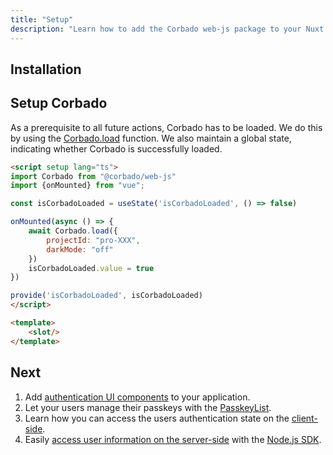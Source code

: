 ```yaml
---
title: "Setup"
description: "Learn how to add the Corbado web-js package to your Nuxt.js application."
---
```



## Installation

<Installation />

## Setup Corbado

As a prerequisite to all future actions, Corbado has to be loaded.
We do this by using the [Corbado.load](/ui-components/corbadoprovider) function.
We also maintain a global state, indicating whether Corbado is successfully loaded.

```html layouts/default.vue
<script setup lang="ts">
import Corbado from "@corbado/web-js"
import {onMounted} from "vue";

const isCorbadoLoaded = useState('isCorbadoLoaded', () => false)

onMounted(async () => {
    await Corbado.load({
        projectId: "pro-XXX",
        darkMode: "off"
    })
    isCorbadoLoaded.value = true
})

provide('isCorbadoLoaded', isCorbadoLoaded)
</script>

<template>
    <slot/>
</template>
```

<CorbadoProviderReference isWebJS={true} />

## Next

1. Add [authentication UI components](/fullstack-integration/nuxt-js/corbadoauth) to your application.
2. Let your users manage their passkeys with the [PasskeyList](/fullstack-integration/nuxt-js/passkeylist).
3. Learn how you can access the users authentication state on the [client-side](/fullstack-integration/nuxt-js/authentication-state-client).
4. Easily [access user information on the server-side](/fullstack-integration/nuxt-js/authentication-state-server)
with the [Node.js SDK](/backend-integration/node-js-sdk).
